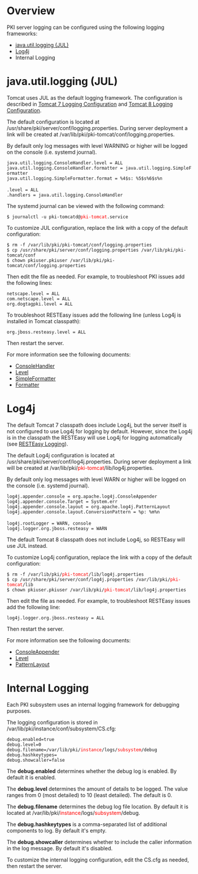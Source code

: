 = Overview =

PKI server logging can be configured using the following logging frameworks:

* [https://docs.oracle.com/javase/8/docs/api/java/util/logging/package-summary.html java.util.logging (JUL)]
* [http://logging.apache.org/log4j/1.2/ Log4j]
* Internal Logging

= java.util.logging (JUL) =

Tomcat uses JUL as the default logging framework. The configuration is described in [http://tomcat.apache.org/tomcat-7.0-doc/logging.html Tomcat 7 Logging Configuration] and [http://tomcat.apache.org/tomcat-8.0-doc/logging.html Tomcat 8 Logging Configuration].

The default configuration is located at /usr/share/pki/server/conf/logging.properties. During server deployment a link will be created at /var/lib/pki/pki-tomcat/conf/logging.properties.

By default only log messages with level WARNING or higher will be logged on the console (i.e. systemd journal).

 java.util.logging.ConsoleHandler.level = ALL
 java.util.logging.ConsoleHandler.formatter = java.util.logging.SimpleFormatter
 java.util.logging.SimpleFormatter.format = %4$s: %5$s%6$s%n
 
 .level = ALL
 .handlers = java.util.logging.ConsoleHandler

The systemd journal can be viewed with the following command:

 $ journalctl -u pki-tomcatd@<font color="red">pki-tomcat</font>.service

To customize JUL configuration, replace the link with a copy of the default configuration:

 $ rm -f /var/lib/pki/pki-tomcat/conf/logging.properties
 $ cp /usr/share/pki/server/conf/logging.properties /var/lib/pki/pki-tomcat/conf
 $ chown pkiuser.pkiuser /var/lib/pki/pki-tomcat/conf/logging.properties

Then edit the file as needed. For example, to troubleshoot PKI issues add the following lines:

 netscape.level = ALL 
 com.netscape.level = ALL 
 org.dogtagpki.level = ALL 

To troubleshoot RESTEasy issues add the following line (unless Log4j is installed in Tomcat classpath):

 org.jboss.resteasy.level = ALL

Then restart the server.

For more information see the following documents:
* [https://docs.oracle.com/javase/8/docs/api/java/util/logging/ConsoleHandler.html ConsoleHandler]
* [https://docs.oracle.com/javase/8/docs/api/java/util/logging/Level.html Level]
* [https://docs.oracle.com/javase/8/docs/api/java/util/logging/SimpleFormatter.html SimpleFormatter]
* [https://docs.oracle.com/javase/8/docs/api/java/util/Formatter.html Formatter]

= Log4j =

The default Tomcat 7 classpath does include Log4j, but the server itself is not configured to use Log4j for logging by default. However, since the Log4j is in the classpath the RESTEasy will use Log4j for logging automatically (see [https://docs.jboss.org/resteasy/docs/3.0.6.Final/userguide/html/Installation_Configuration.html#RESTEasyLogging RESTEasy Logging]).

The default Log4j configuration is located at /usr/share/pki/server/conf/log4j.properties. During server deployment a link will be created at /var/lib/pki/<font color="red">pki-tomcat</font>/lib/log4j.properties.

By default only log messages with level WARN or higher will be logged on the console (i.e. systemd journal).

 log4j.appender.console = org.apache.log4j.ConsoleAppender
 log4j.appender.console.Target = System.err
 log4j.appender.console.layout = org.apache.log4j.PatternLayout
 log4j.appender.console.layout.ConversionPattern = %p: %m%n
 
 log4j.rootLogger = WARN, console
 log4j.logger.org.jboss.resteasy = WARN

The default Tomcat 8 classpath does not include Log4j, so RESTEasy will use JUL instead.

To customize Log4j configuration, replace the link with a copy of the default configuration:

 $ rm -f /var/lib/pki/<font color="red">pki-tomcat</font>/lib/log4j.properties
 $ cp /usr/share/pki/server/conf/log4j.properties /var/lib/pki/<font color="red">pki-tomcat</font>/lib
 $ chown pkiuser.pkiuser /var/lib/pki/<font color="red">pki-tomcat</font>/lib/log4j.properties

Then edit the file as needed. For example, to troubleshoot RESTEasy issues add the following line:

 log4j.logger.org.jboss.resteasy = ALL

Then restart the server.

For more information see the following documents:
* [http://logging.apache.org/log4j/1.2/apidocs/org/apache/log4j/ConsoleAppender.html ConsoleAppender]
* [http://logging.apache.org/log4j/1.2/apidocs/org/apache/log4j/Level.html Level]
* [http://logging.apache.org/log4j/1.2/apidocs/org/apache/log4j/PatternLayout.html PatternLayout]

= Internal Logging =

Each PKI subsystem uses an internal logging framework for debugging purposes.

The logging configuration is stored in /var/lib/pki/instance/conf/subsystem/CS.cfg:

 debug.enabled=true
 debug.level=0
 debug.filename=/var/lib/pki/<font color="red">instance</font>/logs/<font color="red">subsystem</font>/debug
 debug.hashkeytypes=
 debug.showcaller=false

The '''debug.enabled''' determines whether the debug log is enabled. By default it is enabled.

The '''debug.level''' determines the amount of details to be logged. The value ranges from 0 (most detailed) to 10 (least detailed). The default is 0.

The '''debug.filename''' determines  the debug log file location. By default it is located at /var/lib/pki/<font color="red">instance</font>/logs/<font color="red">subsystem</font>/debug.

The '''debug.hashkeytypes''' is a comma-separated list of additional components to log. By default it's empty.

The '''debug.showcaller''' determines whether to include the caller information in the log message. By default it's disabled.

To customize the internal logging configuration, edit the CS.cfg as needed, then restart the server.